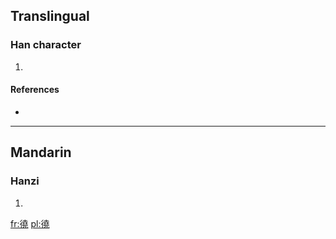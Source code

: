 {{also|僥}}
==Translingual==

===Han character===
{{Han char|rn=60|rad=彳|as=12|sn=15|four=|canj=竹人土土山 (HOGGU)|ids=⿰[[彳]][[堯]]}}

# {{defn|Han|sort=彳12}}

====References====
* {{Han ref|kx=0371.191|hdz=20841.131|uh=5FBA|ud=24506}}

----

==Mandarin==

===Hanzi===
{{cmn-hanzi|pin=[[jiǎo]] ([[jiao3]])|wg=chiao<sup>3</sup>}}

# {{defn|lang=cmn|sort=彳12}}

[[fr:徺]]
[[pl:徺]]